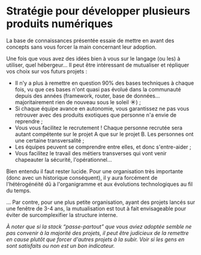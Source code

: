 # Stratégie pour développer plusieurs produits numériques

La base de connaissances présentée essaie de mettre en avant des concepts sans vous forcer la main concernant leur adoption.

Une fois que vous avez des idées bien à vous sur le langage (ou les) à utiliser, quel hébergeur… Il peut être intéressant de mutualiser et répliquer vos choix sur vos futurs projets :

- Il n'y a plus à remettre en question 90% des bases techniques à chaque fois, vu que ces bases n'ont quasi pas évolué dans la communauté depuis des années (framework, router, base de données… majoritairement rien de nouveau sous le soleil ☀️) ;
- Si chaque équipe avance en autonomie, vous garantissez ne pas vous retrouver avec des produits exotiques que personne n'a envie de reprendre ;
- Vous vous facilitez le recrutement ! Chaque personne recrutée sera autant compétente sur le projet A que sur le projet B. Les personnes ont une certaine transversalité ;
- Les équipes peuvent se comprendre entre elles, et donc s'entre-aider ;
- Vous facilitez le travail des métiers transverses qui vont venir chapeauter la sécurité, l'opérationnel…

Bien entendu il faut rester lucide. Pour une organisation très importante (donc avec un historique conséquent), il y aura forcément de l'hétérogénéité dû à l'organigramme et aux évolutions technologiques au fil du temps.

… Par contre, pour une plus petite organisation, ayant des projets lancés sur une fenêtre de 3-4 ans, la mutualisation est tout à fait envisageable pour éviter de surcomplexifier la structure interne.

_À noter que si la stack “passe-partout” que vous aviez adoptée semble ne pas convenir à la majorité des projets, il peut être judicieux de la remettre en cause plutôt que forcer d'autres projets à la subir. Voir si les gens en sont satisfaits ou non est un bon indicateur._
